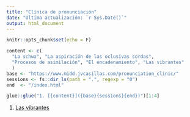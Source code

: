 ```yaml
---
title: "Clínica de pronunciación"
date: "Última actualización: `r Sys.Date()`"
output: html_document
---
```


```r
knitr::opts_chunk$set(echo = F)
```

```r
content <- c(
  "La schwa", "La aspiración de las oclusivas sordas", 
  "Procesos de asimilación", "El encadenamiento", "Las vibrantes"
  )
base <- "https://www.midd.jvcasillas.com/pronunciation_clinic/"
sessions <- fs::dir_ls(path = ".", regexp = "0")
end  <- "/index.html"

glue::glue("1. [{content}]({base}{sessions}{end})")[1:4]
```
1. [Las vibrantes](https://www.midd.jvcasillas.com/pronunciation_clinic/05/5_midd_clinica_2021.pptx)
